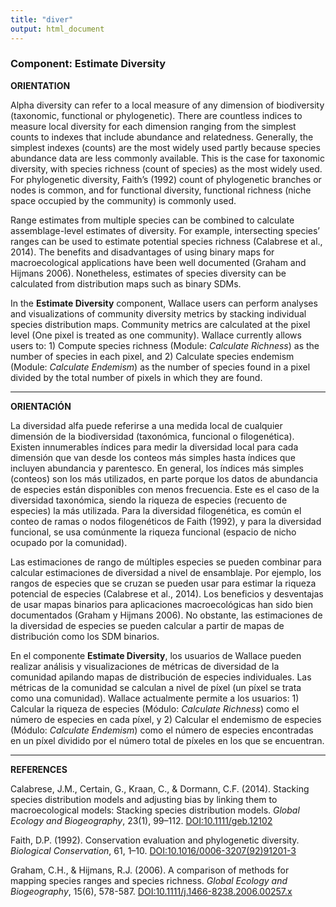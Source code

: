 ```yaml
---
title: "diver"
output: html_document
---
```


### **Component: Estimate Diversity**

**ORIENTATION**

Alpha diversity can refer to a local measure of any dimension of biodiversity (taxonomic, functional or phylogenetic). There are countless indices to measure local diversity for each dimension ranging from the simplest counts to indexes that include abundance and relatedness. Generally, the simplest indexes (counts) are the most widely used partly because species abundance data are less commonly available. This is the case for taxonomic diversity, with species richness (count of species) as the most widely used. For phylogenetic diversity, Faith's (1992) count of phylogenetic branches or nodes is common, and for functional diversity, functional richness (niche space occupied by the community) is commonly used.

Range estimates from multiple species can be combined to calculate assemblage-level estimates of diversity. For example, intersecting species' ranges can be used to estimate potential species richness (Calabrese et al., 2014). The benefits and disadvantages of using binary maps for macroecological applications have been well documented (Graham and Hijmans 2006). Nonetheless, estimates of species diversity can be calculated from distribution maps such as binary SDMs.

In the **Estimate Diversity** component, Wallace users can perform analyses and visualizations of community diversity metrics by stacking individual species distribution maps. Community metrics are calculated at the pixel level (One pixel is treated as one community). Wallace currently allows users to: 1) Compute species richness (Module: *Calculate Richness*) as the number of species in each pixel, and 2) Calculate species endemism (Module: *Calculate Endemism*) as the number of species found in a pixel divided by the total number of pixels in which they are found.

---

**ORIENTACIÓN**

La diversidad alfa puede referirse a una medida local de cualquier dimensión de la biodiversidad (taxonómica, funcional o filogenética). Existen innumerables índices para medir la diversidad local para cada dimensión que van desde los conteos más simples hasta índices que incluyen abundancia y parentesco. En general, los índices más simples (conteos) son los más utilizados, en parte porque los datos de abundancia de especies están disponibles con menos frecuencia. Este es el caso de la diversidad taxonómica, siendo la riqueza de especies (recuento de especies) la más utilizada. Para la diversidad filogenética, es común el conteo de ramas o nodos filogenéticos de Faith (1992), y para la diversidad funcional, se usa comúnmente la riqueza funcional (espacio de nicho ocupado por la comunidad).

Las estimaciones de rango de múltiples especies se pueden combinar para calcular estimaciones de diversidad a nivel de ensamblaje. Por ejemplo, los rangos de especies que se cruzan se pueden usar para estimar la riqueza potencial de especies (Calabrese et al., 2014). Los beneficios y desventajas de usar mapas binarios para aplicaciones macroecológicas han sido bien documentados (Graham y Hijmans 2006). No obstante, las estimaciones de la diversidad de especies se pueden calcular a partir de mapas de distribución como los SDM binarios.

En el componente **Estimate Diversity**, los usuarios de Wallace pueden realizar análisis y visualizaciones de métricas de diversidad de la comunidad apilando mapas de distribución de especies individuales. Las métricas de la comunidad se calculan a nivel de píxel (un píxel se trata como una comunidad). Wallace actualmente permite a los usuarios: 1) Calcular la riqueza de especies (Módulo: *Calculate Richness*) como el número de especies en cada píxel, y 2) Calcular el endemismo de especies (Módulo: *Calculate Endemism*) como el número de especies encontradas en un píxel dividido por el número total de píxeles en los que se encuentran.

---

**REFERENCES**

Calabrese, J.M., Certain, G., Kraan, C., & Dormann, C.F. (2014). Stacking species distribution models and adjusting bias by linking them to macroecological models: Stacking species distribution models. *Global Ecology and Biogeography*, 23(1), 99–112. <a href="https://doi.org/10.1111/geb.12102" target="_blank">DOI:10.1111/geb.12102</a>

Faith, D.P. (1992). Conservation evaluation and phylogenetic diversity. *Biological Conservation*, 61, 1–10. <a href="https://doi.org/10.1016/0006-3207(92)91201-3" target="_blank">DOI:10.1016/0006-3207(92)91201-3</a>

Graham, C.H., & Hijmans, R.J. (2006). A comparison of methods for mapping species ranges and species richness. *Global Ecology and Biogeography*, 15(6), 578-587. <a href=" https://doi.org/10.1111/j.1466-8238.2006.00257.x" target="_blank">DOI:10.1111/j.1466-8238.2006.00257.x</a>

